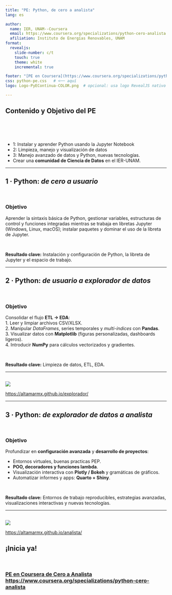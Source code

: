 ```yaml
---
title: "PE: Python, de cero a analista"
lang: es

author:
  name: IER, UNAM--Coursera
  email: https://www.coursera.org/specializations/python-cero-analista
  afiliation: Instituto de Energías Renovables, UNAM
format: 
  revealjs:
    slide-number: c/t  
    touch: true
    theme: white    
    incremental: true   

footer: "[PE en Coursera](https://www.coursera.org/specializations/python-cero-analista)"
css: python-pe.css   # <── aquí
logo: Logo-PyEContinua-COLOR.png  # opcional: usa logo RevealJS nativo

---
```



## Contenido y Objetivo del PE  {background-image="Logo-PyEContinua-COLOR.png" background-size="contain" background-position="center" background-opacity="0.2" .incremental}

<br>
<br>
<br>

- 1: Instalar y aprender Python usando la Jupyter Notebook
- 2: Limpieza, manejo y visualización de datos
- 3: Manejo avanzado de datos y Python, nuevas tecnologías.
- Crear una **comunidad de Ciencia de Datos** en el IER-UNAM.

---

## 1 · Python: _de cero a usuario_

<br>

### Objetivo

Aprender la sintaxis básica de Python, gestionar variables, estructuras de control y funciones integradas mientras se trabaja en libretas Jupyter (Windows, Linux, macOS); instalar paquetes y dominar el uso de la libreta de Jupyter.

<br>

**Resultado clave:** Instalación y configuración de Python, la libreta de Jupyter y el espacio de trabajo.

---

## 2 · Python: _de usuario a explorador de datos_

<br>

### Objetivo

Consolidar el flujo **ETL → EDA**:  
1. Leer y limpiar archivos CSV/XLSX.  
2. Manipular _DataFrames_, series temporales y *multi-índices* con **Pandas**.  
3. Visualizar datos con **Matplotlib** (figuras personalizadas, dashboards ligeros).  
4. Introducir **NumPy** para cálculos vectorizados y gradientes.

<br>

**Resultado clave:** Limpieza de datos, ETL, EDA.

---

## 
![](explorador.png) 

::: footer
[https://altamarmx.github.io/explorador/](https://altamarmx.github.io/explorador/)
::: 

---

## 3 · Python: _de explorador de datos a analista_

<br>

### Objetivo

Profundizar en **configuración avanzada** y **desarrollo de proyectos**:

- Entornos virtuales, buenas practicas PEP.  
- **POO, decoradores y funciones lambda**.  
- Visualización interactiva con **Plotly / Bokeh** y gramáticas de gráficos.  
- Automatizar informes y apps: **Quarto + Shiny**.  

<br>

**Resultado clave:** Entornos de trabajo reproducibles, estrategias avanzadas, visualizaciones interactivas y nuevas tecnologías.

---

## 
![](analista.png) 

::: footer
[https://altamarmx.github.io/analista/](https://altamarmx.github.io/analista/)
::: 

## ¡Inicia ya! {.center}

<br>

### [PE en Coursera de Cero a Analista https://www.coursera.org/specializations/python-cero-analista](https://www.coursera.org/specializations/python-cero-analista) {.center }
